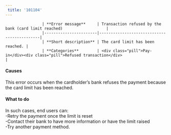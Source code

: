 ```yaml
---  
 title: '101104'  
---  
```



                    | **Error message**     | Transaction refused by the bank (card limit reached)                   |
                    |-----------------------|--------------------------------------------|
                    | **Short description** | The card limit has been reached. |
                    | **Categories**        | <div class="pill">Pay-in</div><div class="pill">Refused transaction</div>                         |
                  

#### Causes  

This error occurs when the cardholder’s bank refuses the payment because the card limit has been reached.  

#### What to do  

In such cases, end users can:  
-Retry the payment once the limit is reset  
-Contact their bank to have more information or have the limit raised  
-Try another payment method.
